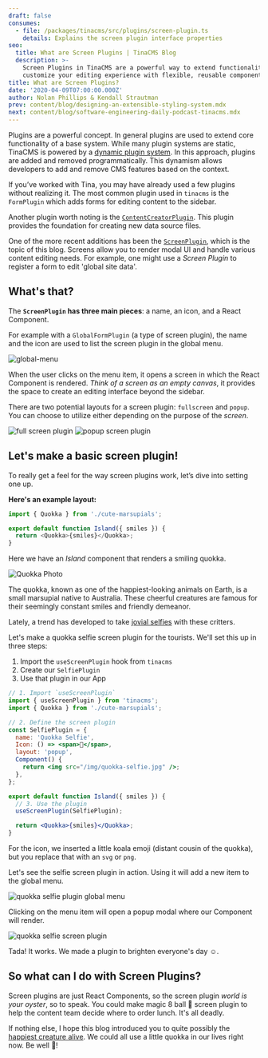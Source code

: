 ```yaml
---
draft: false
consumes:
  - file: /packages/tinacms/src/plugins/screen-plugin.ts
    details: Explains the screen plugin interface properties
seo:
  title: What are Screen Plugins | TinaCMS Blog
  description: >-
    Screen Plugins in TinaCMS are a powerful way to extend functionality and
    customize your editing experience with flexible, reusable components.
title: What are Screen Plugins?
date: '2020-04-09T07:00:00.000Z'
author: Nolan Phillips & Kendall Strautman
prev: content/blog/designing-an-extensible-styling-system.mdx
next: content/blog/software-engineering-daily-podcast-tinacms.mdx
---
```


Plugins are a powerful concept. In general plugins are used to extend core functionality of a base system. While many plugin systems are static, TinaCMS is powered by a [dynamic plugin system](https://tinacms.org/blog/dynamic-plugin-system/). In this approach, plugins are added and removed programmatically. This dynamism allows developers to add and remove CMS features based on the context.

If you’ve worked with Tina, you may have already used a few plugins without realizing it. The most common plugin used in `tinacms` is the `FormPlugin` which adds forms for editing content to the sidebar.

Another plugin worth noting is the [`ContentCreatorPlugin`](/docs/plugins/content-creators). This plugin provides the foundation for creating new data source files.

One of the more recent additions has been the [`ScreenPlugin`](/docs/editing/blocks), which is the topic of this blog. Screens allow you to render modal UI and handle various content editing needs. For example, one might use a _Screen Plugin_ to register a form to edit 'global site data'.

## What's that?

The **`ScreenPlugin` has three main pieces**: a name, an icon, and a React Component.

For example with a `GlobalFormPlugin` (a type of screen plugin), the name and the icon are used to list the screen plugin in the global menu.

![global-menu](/img/tina-grande-global-form.jpg)

When the user clicks on the menu item, it opens a screen in which the React Component is rendered. _Think of a screen as an empty canvas_, it provides the space to create an editing interface beyond the sidebar.

There are two potential layouts for a screen plugin: `fullscreen` and `popup`. You can choose to utilize either depending on the purpose of the _screen_.

![full screen plugin](/img/blog/screen-plugin/fullscreen-screen-plugin.png)
![popup screen plugin](/img/blog/screen-plugin/popup-screen-plugin.png)

## Let's make a basic screen plugin!

To really get a feel for the way screen plugins work, let’s dive into setting one up.

**Here's an example layout:**

```js
import { Quokka } from './cute-marsupials';

export default function Island({ smiles }) {
  return <Quokka>{smiles}</Quokka>;
}
```

Here we have an _Island_ component that renders a smiling quokka.

![Quokka Photo](/img/blog/screen-plugin/quokka.jpg)

The quokka, known as one of the happiest-looking animals on Earth, is a small marsupial native to Australia. These cheerful creatures are famous for their seemingly constant smiles and friendly demeanor.

Lately, a trend has developed to take [jovial selfies](https://www.nationalgeographic.com/news/2015/3/150306-quokkas-selfies-animals-science-photography-australia/) with these critters.

Let's make a quokka selfie screen plugin for the tourists. We'll set this up in three steps:

1. Import the `useScreenPlugin` hook from `tinacms`
2. Create our `SelfiePlugin`
3. Use that plugin in our App

```jsx
// 1. Import `useScreenPlugin`
import { useScreenPlugin } from 'tinacms';
import { Quokka } from './cute-marsupials';

// 2. Define the screen plugin
const SelfiePlugin = {
  name: 'Quokka Selfie',
  Icon: () => <span>🐨</span>,
  layout: 'popup',
  Component() {
    return <img src="/img/quokka-selfie.jpg" />;
  },
};

export default function Island({ smiles }) {
  // 3. Use the plugin
  useScreenPlugin(SelfiePlugin);

  return <Quokka>{smiles}</Quokka>;
}
```

For the icon, we inserted a little koala emoji (distant cousin of the quokka), but you replace that with an `svg` or `png`.

Let's see the selfie screen plugin in action. Using it will add a new item to the global menu.

![quokka selfie plugin global menu](/img/blog/screen-plugin/quokka-selfie-global-menu.png)

Clicking on the menu item will open a popup modal where our Component will render.

![quokka selfie screen plugin](/img/blog/screen-plugin/quokka-selfie-plugin-full.png)

Tada! It works. We made a plugin to brighten everyone's day ☺️.

## So what can I do with Screen Plugins?

Screen plugins are just React Components, so the screen plugin _world is your oyster_, so to speak. You could make magic 8 ball 🎱 screen plugin to help the content team decide where to order lunch. It's all deadly.

If nothing else, I hope this blog introduced you to quite possibly the [happiest creature alive](https://www.reddit.com/r/Eyebleach/comments/cz30uy/the_quokka_possibly_the_happiest_animal_on_earth/). We could all use a little quokka in our lives right now. Be well 🖖!
